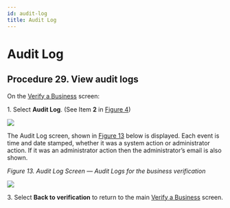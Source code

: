 ```yaml
---
id: audit-log
title: Audit Log
---
```


# Audit Log

## Procedure 29. View audit logs

On the [Verify a Business](https://vixverify.atlassian.net/wiki/spaces/GREEN/pages/492307184/Verify+a+business) screen:

1\. Select **Audit Log**. (See Item **2** in [Figure 4](https://vixverify.atlassian.net/wiki/spaces/GREEN/pages/492307184/Verify+a+business#Verifyabusiness-Figure4))

![](/img/audit-1.png)



The Audit Log screen, shown in [Figure 13](https://vixverify.atlassian.net/wiki/pages/resumedraft.action?draftId=494043402#Linkedpersonalverificationrecords-Figure13) below is displayed. Each event is time and date stamped, whether it was a system action or administrator action. If it was an administrator action then the administrator’s email is also shown.

*Figure 13. Audit Log Screen — Audit Logs for the business verification*

![](/img/audit-2.png)



3\. Select **Back to verification** to return to the main [Verify a Business](https://vixverify.atlassian.net/wiki/spaces/GREEN/pages/492307184/Verify+a+business) screen.
